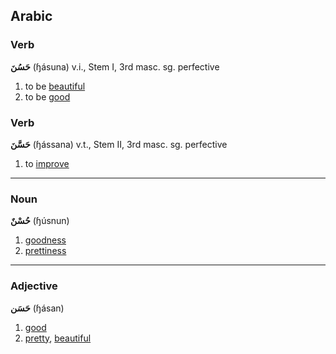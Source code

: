 ==Arabic==
===Verb===
'''حَسُنَ''' (ɧásuna) v.i., Stem I, 3rd masc. sg. perfective

# to be [[beautiful]]
# to be [[good]]

===Verb===
'''حَسَّنَ''' (ɧássana) v.t., Stem II, 3rd masc. sg. perfective

# to [[improve]]

----

===Noun===
'''حُسْنٌ''' (ɧúsnun)

# [[goodness]]
# [[prettiness]]

----

===Adjective===
'''حَسَن''' (ɧásan)

# [[good]]
# [[pretty]], [[beautiful]]